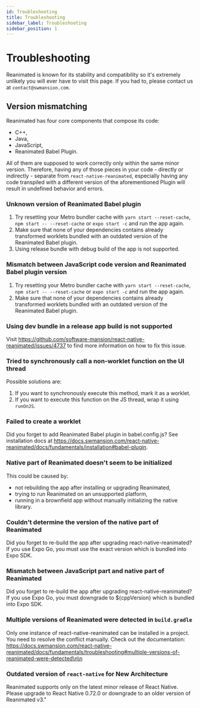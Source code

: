 ```yaml
---
id: Troubleshooting
title: Troubleshooting
sidebar_label: Troubleshooting
sidebar_position: 1
---
```


# Troubleshooting

Reanimated is known for its stability and compatibility so it's extremely unlikely you will ever have to visit this page. If you had to, please contact us at `contact@swmansion.com`.

## Version mismatching

Reanimated has four core components that compose its code:

- C++,
- Java,
- JavaScript,
- Reanimated Babel Plugin.

All of them are supposed to work correctly only within the same minor version. Therefore, having any of those pieces in your code - directly or indirectly - separate from `react-native-reanimated`, especially having any code transpiled with a different version of the aforementioned Plugin will result in undefined behavior and errors.

### Unknown version of Reanimated Babel plugin

1. Try resetting your Metro bundler cache with `yarn start --reset-cache`, `npm start -- --reset-cache` or `expo start -c` and run the app again.
2. Make sure that none of your dependencies contains already transformed worklets bundled with an outdated version of the Reanimated Babel plugin.
3. Using release bundle with debug build of the app is not supported.

### Mismatch between JavaScript code version and Reanimated Babel plugin version

1. Try resetting your Metro bundler cache with `yarn start --reset-cache`, `npm start -- --reset-cache` or `expo start -c` and run the app again.
2. Make sure that none of your dependencies contains already transformed worklets bundled with an outdated version of the Reanimated Babel plugin.

### Using dev bundle in a release app build is not supported

Visit https://github.com/software-mansion/react-native-reanimated/issues/4737 to find more information on how to fix this issue.

### Tried to synchronously call a non-worklet function on the UI thread

Possible solutions are:

1. If you want to synchronously execute this method, mark it as a worklet.
2. If you want to execute this function on the JS thread, wrap it using `runOnJS`.

### Failed to create a worklet

Did you forget to add Reanimated Babel plugin in babel.config.js? See installation docs at https://docs.swmansion.com/react-native-reanimated/docs/fundamentals/installation#babel-plugin.

### Native part of Reanimated doesn't seem to be initialized

This could be caused by:

- not rebuilding the app after installing or upgrading Reanimated,
- trying to run Reanimated on an unsupported platform,
- running in a brownfield app without manually initializing the native library.

### Couldn't determine the version of the native part of Reanimated

Did you forget to re-build the app after upgrading react-native-reanimated? If you use Expo Go, you must use the exact version which is bundled into Expo SDK.

### Mismatch between JavaScript part and native part of Reanimated

Did you forget to re-build the app after upgrading react-native-reanimated? If you use Expo Go, you must downgrade to ${cppVersion} which is bundled into Expo SDK.

### Multiple versions of Reanimated were detected in `build.gradle`

Only one instance of react-native-reanimated can be installed in a project. You need to resolve the conflict manually. Check out the documentation: https://docs.swmansion.com/react-native-reanimated/docs/fundamentals/troubleshooting#multiple-versions-of-reanimated-were-detected\n\n

### Outdated version of `react-native` for New Architecture

Reanimated supports only on the latest minor release of React Native. Please upgrade to React Native 0.72.0 or downgrade to an older version of Reanimated v3."
